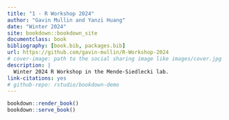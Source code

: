```yaml
--- 
title: "1 - R Workshop 2024"
author: "Gavin Mullin and Yanzi Huang"
date: "Winter 2024"
site: bookdown::bookdown_site
documentclass: book
bibliography: [book.bib, packages.bib]
url: https://github.com/gavin-mullin/R-Workshop-2024
# cover-image: path to the social sharing image like images/cover.jpg
description: |
  Winter 2024 R Workshop in the Mende-Siedlecki lab.
link-citations: yes
# github-repo: rstudio/bookdown-demo
---
```


```r
bookdown::render_book()
bookdown::serve_book()
```

